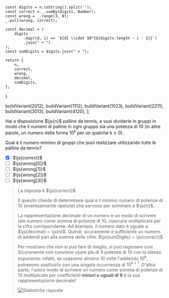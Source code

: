 
    const digits = n.toString().split('');
    const correct = _.sumBy(digits, Number);
    const wrong = _.range(3, 8);
    _.pull(wrong, correct);

    const decimal = (
        digits
            .map((d, i) => `${d} \\cdot 10^{${digits.length - i - 1}}`)
            .join(" + ")
    );
    const sumDigits = digits.join(" + ");

    return {
        n,
        correct,
        wrong,
        decimal,
        sumDigits,
    };

}

  buildVariant(2012),
  buildVariant(1112),
  buildVariant(1023),
  buildVariant(2211),
  buildVariant(3013),
  buildVariant(4120),
];

Hai a disposizione $\js{n}$ palline da tennis, e vuoi dividerle in gruppi in modo che il numero di palline in ogni gruppo sia una potenza di $10$ (in altre parole, un numero della forma $10^k$ per un qualche $k \geq 0$).

Qual è il numero minimo di gruppi che puoi realizzare utilizzando tutte le palline da tennis?

- [x] $\js{correct}$
- [ ] $\js{wrong[0]}$
- [ ] $\js{wrong[1]}$
- [ ] $\js{wrong[2]}$
- [ ] $\js{wrong[3]}$

> La risposta è $\js{correct}$.
>
> Il quesito chiede di determinare qual è il minimo numero di potenze di $10$ (eventualmente ripetute) che servono per sommare a $\js{n}$.
>
> La rappresentazione decimale di un numero è un modo di scrivere tale numero come somma di potenze di $10$, ciascuna moltiplicata per la cifra corrispondente. Ad esempio, il numero dato è uguale a $\js{decimal} = \js{n}$. Quindi, sicuramente è sufficiente un numero di addendi pari alla somma delle cifre: $\js{sumDigits} = \js{correct}$.
>
> Per mostrare che non si può fare di meglio, si può ragionare così. Sicuramente non conviene usare più di $9$ potenze di $10$ con lo stesso esponente: infatti, se usassimo almeno $10$ volte l'addendo $10^k$, potremmo sostituirlo con una singola occorrenza di $10^{k + 1}$. D'altra parte, l'unico modo di scrivere un numero come somma di potenze di $10$ moltiplicate per coefficienti **minori o uguali di $9$** è la sua rappresentazione decimale!
>
> ![Statistiche risposte]({n}.svg)
